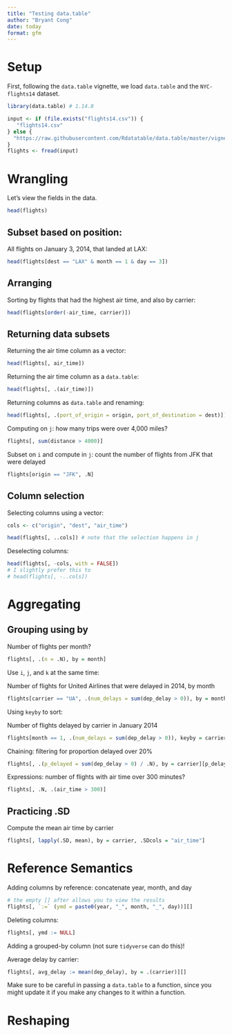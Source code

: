 ```yaml
---
title: "Testing data.table"
author: "Bryant Cong"
date: today
format: gfm
---
```


# Setup 

First, following the `data.table` vignette, we load `data.table` and the `NYC-flights14` dataset.

```r
library(data.table) # 1.14.8 
```

```r
input <- if (file.exists("flights14.csv")) {
   "flights14.csv"
} else {
  "https://raw.githubusercontent.com/Rdatatable/data.table/master/vignettes/flights14.csv"
}
flights <- fread(input)
```

# Wrangling 

Let's view the fields in the data.

```r
head(flights)
```

## Subset based on position:

All flights on January 3, 2014, that landed at LAX:

```r
head(flights[dest == "LAX" & month == 1 & day == 3])
```

## Arranging 

Sorting by flights that had the highest air time, and also by carrier:

```r
head(flights[order(-air_time, carrier)])
```

## Returning data subsets 

Returning the air time column as a vector:

```r
head(flights[, air_time])
```

Returning the air time column as a `data.table`: 

```r
head(flights[, .(air_time)])
```

Returning columns as `data.table` and renaming:

```r
head(flights[, .(port_of_origin = origin, port_of_destination = dest)])
```

Computing on `j`: how many trips were over 4,000 miles?

```r
flights[, sum(distance > 4000)]
```

Subset on `i` and compute in `j`: count the number of flights from JFK that were delayed

```r
flights[origin == "JFK", .N]
```

## Column selection 

Selecting columns using a vector:

```r
cols <- c("origin", "dest", "air_time")

head(flights[, ..cols]) # note that the selection happens in j
```

Deselecting columns:

```r
head(flights[, -cols, with = FALSE])
# I slightly prefer this to 
# head(flights[, -..cols])
```

# Aggregating 

## Grouping using by 

Number of flights per month?

```r
flights[, .(n = .N), by = month]
```

Use `i`, `j`, and `k` at the same time:

Number of flights for United Airlines that were delayed in 2014, by month

```r
flights[carrier == "UA", .(num_delays = sum(dep_delay > 0)), by = month]
```

Using `keyby` to sort: 

Number of flights delayed by carrier in January 2014 

```r
flights[month == 1, .(num_delays = sum(dep_delay > 0)), keyby = carrier]
```


Chaining: filtering for proportion delayed over 20%


```r
flights[, .(p_delayed = sum(dep_delay > 0) / .N), by = carrier][p_delayed > 0.2]
```

Expressions: number of flights with air time over 300 minutes?

```r
flights[, .N, .(air_time > 300)]
```


## Practicing .SD 

Compute the mean air time by carrier 


```r
flights[, lapply(.SD, mean), by = carrier, .SDcols = "air_time"]
```


# Reference Semantics 

Adding columns by reference: concatenate year, month, and day

```r
# the empty [] after allows you to view the results
flights[, `:=` (ymd = paste0(year, "_", month, "_", day))][]
```

Deleting columns:

```r
flights[, ymd := NULL]
```

Adding a grouped-by column (not sure `tidyverse` can do this)!

Average delay by carrier:

```r
flights[, avg_delay := mean(dep_delay), by = .(carrier)][]
```

Make sure to be careful in passing a `data.table` to a function, since you might update it if you make any changes to it within a function.

# Reshaping 























